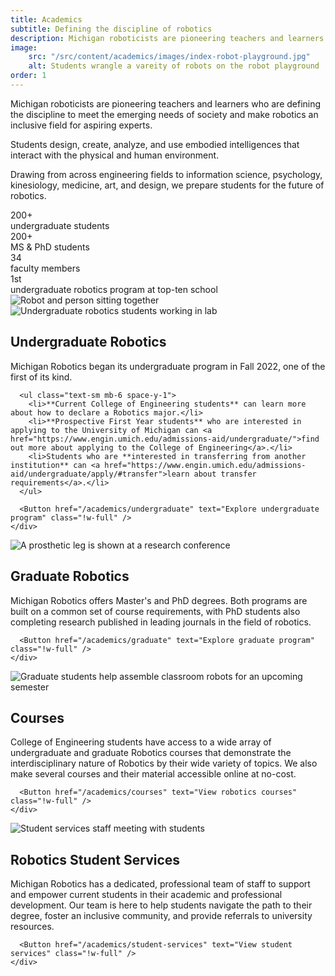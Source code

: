 ```yaml
---
title: Academics
subtitle: Defining the discipline of robotics
description: Michigan roboticists are pioneering teachers and learners who are defining the discipline to meet the emerging needs of society and make robotics an inclusive field for aspiring experts. 
image:
    src: "/src/content/academics/images/index-robot-playground.jpg"
    alt: Students wrangle a vareity of robots on the robot playground
order: 1
---
```


<div class="mb-12">
    <p class="text-xl max-w-3xl leading-relaxed">Michigan roboticists are pioneering teachers and learners who are defining the discipline to meet the emerging needs of society and make robotics an inclusive field for aspiring experts.</p>
  
  
  <div class="grid md:grid-cols-2 gap-12">
    <div>
      <p class="text-lg leading-relaxed">Students design, create, analyze, and use embodied intelligences that interact with the physical and human environment.</p>
      <p class="text-lg leading-relaxed">Drawing from across engineering fields to information science, psychology, kinesiology, medicine, art, and design, we prepare students for the future of robotics.</p>
    </div>
    <div class="relative">
      <div class="surface-secondary p-8 rounded-lg">
        <div class="grid grid-cols-2 gap-6 text-center">
          <div>
            <div class="text-3xl font-bold mb-2 text-maize">200+</div>
            <div class="text-sm">undergraduate students</div>
          </div>
          <div>
            <div class="text-3xl font-bold text-maize mb-2">200+</div>
            <div class="text-sm">MS & PhD students</div>
          </div>
          <div>
            <div class="text-3xl font-bold text-maize mb-2">34</div>
            <div class="text-sm">faculty members</div>
          </div>
          <div>
            <div class="text-3xl font-bold text-maize mb-2">1st</div>
            <div class="text-sm">undergraduate robotics program at top-ten school</div>
          </div>
        </div>
      </div>
      <img 
        src="/illustrations/sittim.png" 
        alt="Robot and person sitting together"
        class="absolute -top-23 right-4 w-32 h-auto z-10 pointer-events-none"
      />
    </div>
  </div>
</div>
<div class="grid grid-cols-1 md:grid-cols-2 gap-8 mb-8">
  <div class="group card-base surface surface-border">
    <div class="relative">
      <Image 
        src={undergrad} 
        alt="Undergraduate robotics students working in lab"
        class="w-full h-60 object-cover image-hover rounded-t-sm not-prose"
      />
    </div>
    <div class="pt-0 p-6">
      <h2 class="text-xl font-bold mb-4">Undergraduate Robotics</h2>
      <p class="mb-4">Michigan Robotics began its undergraduate program in Fall 2022, one of the first of its kind.</p>
      
      <ul class="text-sm mb-6 space-y-1">
        <li>**Current College of Engineering students** can learn more about how to declare a Robotics major.</li>
        <li>**Prospective First Year students** who are interested in applying to the University of Michigan can <a href="https://www.engin.umich.edu/admissions-aid/undergraduate/">find out more about applying to the College of Engineering</a>.</li>
        <li>Students who are **interested in transferring from another institution** can <a href="https://www.engin.umich.edu/admissions-aid/undergraduate/apply/#transfer">learn about transfer requirements</a>.</li>
      </ul>

      <Button href="/academics/undergraduate" text="Explore undergraduate program" class="!w-full" />
    </div>
  </div>

  <div class="group card-base surface surface-border">
    <div class="relative">
      <Image 
        src={grad}
        alt="A prosthetic leg is shown at a research conference"
        class="w-full h-60 object-cover image-hover rounded-t-sm not-prose"
      />
    </div>
    <div class="pt-0 p-6">
      <h2 class="text-xl font-bold mb-4">Graduate Robotics</h2>
      <p class="mb-6">Michigan Robotics offers Master's and PhD degrees. Both programs are built on a common set of course requirements, with PhD students also completing research published in leading journals in the field of robotics.</p>

      <Button href="/academics/graduate" text="Explore graduate program" class="!w-full" />
    </div>
  </div>

  <div class="group card-base surface surface-border">
    <div class="relative">
      <Image 
        src={courses}
        alt="Graduate students help assemble classroom robots for an upcoming semester"
        class="w-full h-60 object-cover image-hover rounded-t-sm not-prose"
      />
    </div>
    <div class="pt-0 p-6">
      <h2 class="text-xl font-bold mb-4">Courses</h2>
      <p class="mb-6">College of Engineering students have access to a wide array of undergraduate and graduate Robotics courses that demonstrate the interdisciplinary nature of Robotics by their wide variety of topics. We also make several courses and their material accessible online at no-cost.</p>
      
      <Button href="/academics/courses" text="View robotics courses" class="!w-full" />
    </div>
  </div>

  <div class="group card-base surface surface-border">
    <div class="relative">
      <Image 
        src={studentServices} 
        alt="Student services staff meeting with students"
        class="w-full h-60 object-cover object-[0_33%] image-hover rounded-t-sm not-prose"
      />
    </div>
    <div class="pt-0 p-6">
      <h2 class="text-xl font-bold mb-4">Robotics Student Services</h2>
      <p class="mb-6">Michigan Robotics has a dedicated, professional team of staff to support and empower current students in their academic and professional development. Our team is here to help students navigate the path to their degree, foster an inclusive community, and provide referrals to university resources.</p>

      <Button href="/academics/student-services" text="View student services" class="!w-full" />
    </div>
  </div>
</div>
